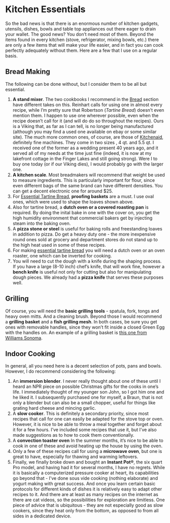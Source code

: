 # Kitchen Essentials {#essentials}

So the bad news is that there is an enormous number of kitchen gadgets, utensils, dishes, bowls and table top appliances out there eager to drain your wallet.  The good news?  You don't need most of them.  Beyond the items found in every kitchen (stove, refrigerator, mixing bowls, etc.) there are only a few items that will make your life easier, and in fact you can cook perfectly adequately without them.  Here are a few that I use on a regular basis.

## Bread Making

The following can be done without, but I consider them to be all but essential.

1.  **A stand mixer**.  The two cookbooks I recommend in the [Bread](#bread) section have different takes on this.  Reinhart calls for using one in almost every recipe, while I'm pretty sure that Robertson (*Tartine Bread*) doesn't even mention them.  I happen to use one wherever possible, even when the recipe doesn't call for it (and will do do so throughout the recipes).  Ours is a Viking that, as far as I can tell, is no longer being manufactured (although you may find a used one available on ebay or some similar site).  The much more common ones, of course, are those of [Kitchenaid](https://www.kitchenaid.com/countertop-appliances/stand-mixers.html), definitely fine machines. They come in two sizes , 4 qt. and 5.5 qt.  I received one of the former as a wedding present 40 years ago, and it served all of my needs at the time just fine (indeed, it is now at my lakefront cottage in the Finger Lakes and still going strong).  Were I to buy one today (or if our Viking dies), I would probably go with the larger one.
2.  **A kitchen scale**.  Most breadmakers will recommend that weight be used to measure ingredients.  This is particularly important for flour, since even different bags of the same brand can have different densities.  You can get a decent electronic one for around $25. 
3. For [Essential Tartine Bread](#tartines), **proofing baskets** are a must.  I use oval ones, which were used to shape the loaves shown above.  
4.  Also for tartine bread, a **dutch oven or a covered roasting pan** is required.  By doing the inital bake in one with the cover on, you get the high humidity environment that commercial bakers get by injecting steam into the baking oven.
4. A **pizza stone or steel** is useful for baking rolls and freestanding loaves in addition to pizza.  Do get a heavy duty one - the more inexpensive round ones sold at grocery and department stores do not stand up to the high heat used in some of these recipes.  
5.  For making [essential tartine bread](#tartines) you will need a dutch oven or an oven roaster, one which can be inverted for cooking.
6.  You will need to cut the dough with a knife during the shaping process.  If you have a large (8-10 inch) chef's knife, that will work fine, however a **bench knife** is useful not only for cutting but also for manipulating dough pieces.  We already had a **pizza knife** that serves these purposes well.

## Grilling

Of course, you will need the **basic grilling tools** - spatula, fork, tongs and heavy oven mitts. And a cleaning brush.  Beyond those I would recommend a **grilling basket** and a **fish grilling mesh**.  In both cases, be sure you get ones with removable handles, since they won't fit inside a closed Green Egg with the handles on.  An example of a grilling basket is [this one from Williams Sonoma](https://www.williams-sonoma.com/products/outset-chefs-outdoor-grill-basket-skillet-handles/).

## Indoor Cooking

In general, all you need here is a decent selection of pots, pans and bowls.  However, I do recommend considering the following:

1. An **immersion blender**.  I never really thought about one of these until I heard an NPR piece on possible Christmas gifts for the cooks in one's life.  I immediately thought of my younger son John, so I got him one and he liked it.  I subsequently purchased one for myself, a Braun, that is not only a blender but can also be a small chopper, useful for things like grating hard cheese and mincing garlic.
2.  A **slow cooker**.  This is definitely a secondary priority, since most recipes that call for one can easily be adapted for the stove top or oven.  However, it is nice to be able to throw a meal together and forget about it for a few hours.  I've included some recipes that use it, but I've also made suggestions as to how to cook them conventionally.
3.  A **convection toaster oven**  In the summer months, it's nice to be able to cook in one of these and avoid heating up the house by using the oven.  
4.  Only a few of these recipes call for using a **microwave oven**, but one is great to have, especially for thawing and warming leftovers.  
5.  Finally, we finally broke down and bought an **Instant Pot®**, the six quart Pro model, and having had it for several months, I have no regrets.  While it is basically a computerized pressure cooker at heart, its capabilities go beyond that - I've done sous vide cooking (nothing elaborate) and yogurt making with great success.  And once you learn certain basic protocols for different kinds of dishes it is relatively easy to adapt other recipes to it. And there are at least as many recipes on the internet as there are cat videos, so the possibilities for exploration are limitless.  One piece of advice that is ubiquitous - they are not especially good as slow cookers, since they heat only from the bottom, as opposed to from all sides in a dedicated device.
